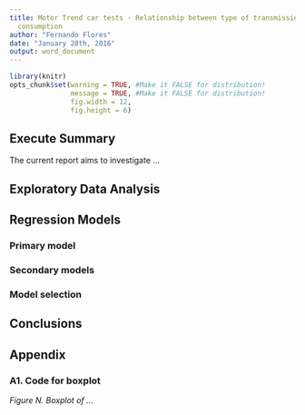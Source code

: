 ```yaml
---
title: Motor Trend car tests - Relationship between type of transmission and fuel
  consumption
author: "Fernando Flores"
date: "January 28th, 2016"
output: word_document
---
```


```r
library(knitr)
opts_chunk$set(warning = TRUE, #Make it FALSE for distribution!
               message = TRUE, #Make it FALSE for distribution!
               fig.width = 12,
               fig.height = 6)
```


## Execute Summary

The current report aims to investigate ...


## Exploratory Data Analysis



## Regression Models

### Primary model


### Secondary models


### Model selection


## Conclusions



## Appendix

### A1. Code for boxplot

*Figure N. Boxplot of ...*

```r

```

